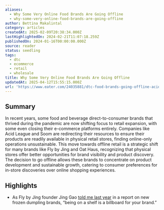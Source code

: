 ```yaml
---
aliases:
  - Why Some Very Online Food Brands Are Going Offline
  - why-some-very-online-food-brands-are-going-offline
author: Bettina Makalintal
category: articles
createdAt: 2025-02-09T20:38:34.000Z
lastHighlightedOn: 2024-02-21T11:07:18.259Z
publishedOn: 2024-01-16T00:00:00.000Z
source: reader
status: seedling
tags:
  - dtc
  - ecommerce
  - retail
  - wholesale
title: Why Some Very Online Food Brands Are Going Offline
updatedAt: 2025-04-12T15:55:15.000Z
url: 'https://www.eater.com/24035881/dtc-food-brands-going-offline-acid-league-soom'
---
```

## Summary

In recent years, some food and beverage direct-to-consumer brands that thrived during the pandemic are now shifting focus to retail expansion, with some even closing their e-commerce platforms entirely. Companies like Acid League and Soom are redirecting their resources to ensure their products are readily available in physical retail stores, finding online-only operations unsustainable. This move towards offline retail is a strategic shift for many brands like Fly by Jing and Oat Haus, recognizing that physical stores offer better opportunities for brand visibility and product discovery. The decision to go offline allows these brands to concentrate on product development and sustainable growth, catering to consumer preferences for in-store discoveries over online shopping experiences.

## Highlights

- As Fly by Jing founder Jing Gao [told me last year](https://link.eater.com/click/33983704.68785/aHR0cHM6Ly93d3cuZWF0ZXIuY29tLzIzNzI0MDU1L2Zyb3plbi1kdW1wbGluZ3MtcmVzdGF1cmFudHMtZ3JvY2VyeS1zdG9yZXMtbWlsYS13b29uLWxhb2Jhbj91ZWlkPTA5ZDVjMTQ5NDYzOGYyYThhYzRkMWQ2YmQyNTk4NjA1/61436a877b51b35caf6c5e3dC6e2d88b6) in a report on new frozen dumpling brands, “being on a shelf is a billboard for your brand.”
